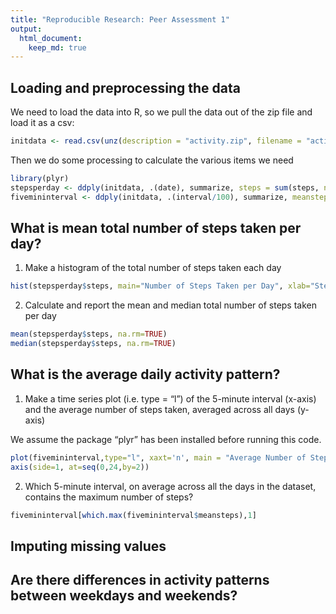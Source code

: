 ```yaml
---
title: "Reproducible Research: Peer Assessment 1"
output: 
  html_document:
    keep_md: true
---
```



## Loading and preprocessing the data

We need to load the data into R, so we pull the data out of the zip file and load it as a csv:
```r
initdata <- read.csv(unz(description = "activity.zip", filename = "activity.csv"))
```

Then we do some processing to calculate the various items we need

```r
library(plyr)
stepsperday <- ddply(initdata, .(date), summarize, steps = sum(steps, na.rm=TRUE))
fivemininterval <- ddply(initdata, .(interval/100), summarize, meansteps = mean(steps, na.rm=TRUE))
```

## What is mean total number of steps taken per day?

1. Make a histogram of the total number of steps taken each day

```r
hist(stepsperday$steps, main="Number of Steps Taken per Day", xlab="Steps per Day")
```

2. Calculate and report the mean and median total number of steps taken per day

```r
mean(stepsperday$steps, na.rm=TRUE)
median(stepsperday$steps, na.rm=TRUE)
```

## What is the average daily activity pattern?

1. Make a time series plot (i.e. type = "l") of the 5-minute interval (x-axis) and the average number of steps taken, averaged across all days (y-axis)

We assume the package "plyr" has been installed before running this code.

```r
plot(fivemininterval,type="l", xaxt='n', main = "Average Number of Steps Taken Per Hour", xlab = "Hour of Day", ylab = "Number of Steps")
axis(side=1, at=seq(0,24,by=2))
```


2. Which 5-minute interval, on average across all the days in the dataset, contains the maximum number of steps?
```r
fivemininterval[which.max(fivemininterval$meansteps),1]
```

## Imputing missing values



## Are there differences in activity patterns between weekdays and weekends?
